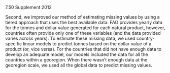 7.50 Supplement 2012

Second, we improved our method of estimating missing values by using a tiered approach that uses the best available data. FAO provides yearly data for the tonnes and dollar value generated for each natural product, however, countries often provide only one of these variables (and the data provided varies across years). To estimate these missing data, we used country-specific linear models to predict tonnes based on the dollar value of a product (or, vice versa). For the countries that did not have enough data to develop an adequate model, our models included the data for all the countries within a georegion. When there wasn’t enough data at the georegion scale, we used all the global data to predict missing values.  